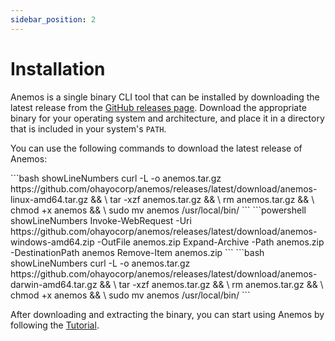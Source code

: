 ```yaml
---
sidebar_position: 2
---
```



# Installation

Anemos is a single binary CLI tool that can be installed by downloading the latest release from the
[GitHub releases page](https://github.com/ohayocorp/anemos/releases). Download the appropriate
binary for your operating system and architecture, and place it in a directory that is included
in your system's `PATH`.

You can use the following commands to download the latest release of Anemos:

<Tabs>
  <TabItem value="Linux">
    ```bash showLineNumbers
    curl -L -o anemos.tar.gz https://github.com/ohayocorp/anemos/releases/latest/download/anemos-linux-amd64.tar.gz && \
    tar -xzf anemos.tar.gz && \
    rm anemos.tar.gz && \
    chmod +x anemos && \
    sudo mv anemos /usr/local/bin/
    ```
  </TabItem>
  <TabItem value="Windows">
    ```powershell showLineNumbers
    Invoke-WebRequest -Uri https://github.com/ohayocorp/anemos/releases/latest/download/anemos-windows-amd64.zip -OutFile anemos.zip
    Expand-Archive -Path anemos.zip -DestinationPath anemos
    Remove-Item anemos.zip
    ```
  </TabItem>
  <TabItem value="MacOS">
    ```bash showLineNumbers
    curl -L -o anemos.tar.gz https://github.com/ohayocorp/anemos/releases/latest/download/anemos-darwin-amd64.tar.gz && \
    tar -xzf anemos.tar.gz && \
    rm anemos.tar.gz && \
    chmod +x anemos && \
    sudo mv anemos /usr/local/bin/
    ```
  </TabItem>
</Tabs>

After downloading and extracting the binary, you can start using Anemos by following the
[Tutorial](/docs/category/simple-tutorial/).
